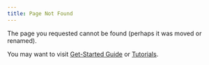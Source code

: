 ```yaml
---
title: Page Not Found
---
```


The page you requested cannot be found (perhaps it was moved or renamed).

You may want to visit [Get-Started Guide](dev/docs/using-turing/get-started) or [Tutorials](dev/tutorials/00-introduction).

